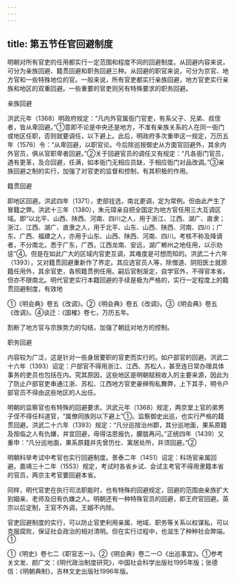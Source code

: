 ```yaml
---
---
---
```

title: 第五节任官回避制度
---



明朝对所有官吏的任用都实行一定范围和程度不同的回避制度。从回避内容来说，可分为亲族回避、籍贯回避和职务回避三种。从回避的职官来说，可分为京官、地方官和一些特殊地位的官。一般来说，所有官吏都实行亲族回避，地方官吏实行亲族和地区的双重回避。一些重要的官吏则另有特殊要求的职务回避。

亲族回避

洪武元年（1368）明政府规定：“凡内外官属衙门官吏，有系父子、兄弟、叔侄者，皆从卑回避。”①意即不论是中央还是地方，不准有亲族关系的人在同一衙门或地区任职，否则就要调任，以下避上。此后，明政府多次重申这一规定，万历五年（1576）令：“从卑回避，以职官论。今后除巡按御史从方面官回避外，其余内外官员，俱从官职卑者回避。”②关于回避官员的调任又有规定：“凡各衙门官员，遇有更革，及合回避，任满，如本衙门无相应员缺，于相应衙门对品改调。”③亲族回避之制的实行，加强了对官吏的监督和控制，有其积极的作用。

籍贯回避

即地区回避。洪武四年（1371），吏部铨选，南北更调，定为常例。但由此产生了冒籍之弊。洪武十三年（1380），朱元璋亲自把全国定为地方官任用三大互调区域。即“以北平、山西、陕西、河南、四川之人，用于浙江、江西、湖广、直隶；浙江、江西、湖广、直隶之人，用于北平、山东、山西、陕西、河南、四川；广东、广西、福建之人，亦用于山东、山西、陕西、河南、四川。考核不称及降谪者，不分南北，悉于广东，广西，江西龙南、安远，湖广郴州之地任用，以示劝惩”④。但是在如此广大的区域内官吏互调，其难度是可想而知的。洪武二十六年（1393），又对籍贯回避重新作了界定。其应选官员人等，除僧道、阴阳医士就原籍任用外，其余官吏，各照籍贯例任用。嗣后官制渐定，自学官外，不得官本省，但亦不限南北。明代官吏实行本籍回避的手续是极为严格的，实行一定程度上的籍贯回避制度，有效地

①《明会典》卷五《改调》。②《明会典》卷五《改调》。③《明会典》卷五《改调》。④谈迁：《国榷》卷七，万历五年。

割断了地方官与宗族势力的勾结，加强了朝廷对地方的控制。

职务回避

内容较为广泛，这是针对一些身居要职的官吏而实行的。如户部官的回避。洪武二十六年（1393）诏定：户部官不得用浙江、江西、苏松人，甚至连日常办理具体事务的吏员也包括在内。究其原因，这些地区是明朝赋税收入的主要来源，因此为了防止户部官吏串通江浙、苏松、江西地方官吏豪绅徇私舞弊，上下其手，明令户部官员不得由这些地区的人出任。

明朝的监察官也有特殊的回避要求。洪武元年（1368）规定，两京堂上官的弟男子侄不得任科道官，“属僚同族则以下避上”①。监察御史出巡，也实行严格的籍贯回避。洪武二十六年（1393）规定：“凡分巡按治州郡，其分巡地面，果系原籍及按临之人有仇嫌，并宜回避，毋得沽恩报仇，朦胧再问。”正统四年（1439）又重申：“凡分巡地面，果系原籍并先曾历仕、寓居处所，并须回避。”②

明朝科举考试中考官也实行回避制度。景泰二年（1451）诏定：科场官亲属回避。嘉靖三十二年（1553）规定，考试时各省乡试、会试主考官不得用隶籍本省的官员，两京主考官要回避本省。

同样，明代官吏在执行司法职能时，也有特殊的回避规定，回避的范围由亲族扩大到姻亲、老师及旧有仇嫌之人。明朝还有一种特殊官员的回避，即王府官回避。英宗以后定制，王官不外调，王姻不内除。

官吏回避制度的实行，可以防止官吏利用亲属、地域、职务等关系以权谋私，可以克服腐败，保证社会政治的相对清明。但在实行过程中，也滋生了种种社会弊端。①

①《明史》卷七二《职官志一》。②《明会典》卷二一○《出巡事宜》。①参考关文发、颜广文：《明代政治制度研究》，中国社会科学出版社1995年版；张德信：《明朝典制》，吉林文史出版社1996年版。